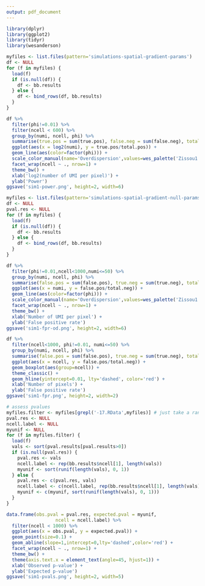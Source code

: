 ```yaml
---
output: pdf_document
---
```


```r
library(dplyr)
library(ggplot2)
library(tidyr)
library(wesanderson)
```

```r
myfiles <- list.files(pattern='simulations-spatial-gradient-params')
df <- NULL
for (f in myfiles) {
  load(f)
  if (is.null(df)) {
    df <- bb.results
  } else {
    df <- bind_rows(df, bb.results)
  }
}
```

```r
df %>%
  filter(phi!=0.01) %>%
  filter(ncell < 600) %>%
  group_by(numi, ncell, phi) %>%
  summarise(true.pos = sum(true.pos), false.neg = sum(false.neg), total.pos = sum(total.pos)) %>%
  ggplot(aes(x = log2(numi), y = true.pos/total.pos)) +
  geom_line(aes(color=factor(phi))) +
  scale_color_manual(name='Overdispersion',values=wes_palette('Zissou1',5,type='discrete')[c(1,2,4,5)]) +
  facet_wrap(ncell ~ ., nrow=1) +
  theme_bw() +
  xlab('log2(number of UMI per pixel)') +
  ylab('Power')
ggsave('sim1-power.png', height=2, width=6)
```


```r
myfiles <- list.files(pattern='simulations-spatial-gradient-null-params')
df <- NULL
pval.res <- NULL
for (f in myfiles) {
  load(f)
  if (is.null(df)) {
    df <- bb.results
  } else {
    df <- bind_rows(df, bb.results)
  }
}
```

```r
df %>%
  filter(phi!=0.01,ncell<1000,numi<=50) %>%
  group_by(numi, ncell, phi) %>%
  summarise(false.pos = sum(false.pos), true.neg = sum(true.neg), total.neg = sum(total.neg)) %>%
  ggplot(aes(x = numi, y = false.pos/total.neg)) +
  geom_line(aes(color=factor(phi))) +
  scale_color_manual(name='Overdispersion',values=wes_palette('Zissou1',5,type='discrete')[c(1,2,4,5)]) +
  facet_wrap(ncell ~ ., nrow=1) +
  theme_bw() +
  xlab('Number of UMI per pixel') +
  ylab('False positive rate')
ggsave('sim1-fpr-od.png', height=2, width=6)
```


```r
df %>%
  filter(ncell<1000, phi!=0.01, numi<=50) %>%
  group_by(numi, ncell, phi) %>%
  summarise(false.pos = sum(false.pos), true.neg = sum(true.neg), total.neg = sum(total.neg)) %>%
  ggplot(aes(x = ncell, y = false.pos/total.neg)) +
  geom_boxplot(aes(group=ncell)) +
  theme_classic() +
  geom_hline(yintercept=0.01, lty='dashed', color='red') +
  xlab('Number of pixels') +
  ylab('False positive rate')
ggsave('sim1-fpr.png', height=2, width=2)
```


```r
# assess pvalues
myfiles.filter <- myfiles[grepl('-17.RData',myfiles)] # just take a random one for each ncell
pval.res <- NULL
ncell.label <- NULL
myunif <- NULL
for (f in myfiles.filter) {
  load(f)
  vals <- sort(pval.results[pval.results>0])
  if (is.null(pval.res)) {
    pval.res <- vals
    ncell.label <- rep(bb.results$ncell[1], length(vals))
    myunif <- sort(runif(length(vals), 0, 1))
  } else {
    pval.res <- c(pval.res, vals)
    ncell.label <- c(ncell.label, rep(bb.results$ncell[1], length(vals)))
    myunif <- c(myunif, sort(runif(length(vals), 0, 1)))
  }
}
```

```r
data.frame(obs.pval = pval.res, expected.pval = myunif,
                  ncell = ncell.label) %>%
  filter(ncell < 1000) %>%
  ggplot(aes(x = obs.pval, y = expected.pval)) +
  geom_point(size=0.1) +
  geom_abline(slope=1,intercept=0,lty='dashed',color='red') +
  facet_wrap(ncell ~ ., nrow=1) +
  theme_bw() +
  theme(axis.text.x = element_text(angle=45, hjust=1)) +
  xlab('Observed p-value') +
  ylab('Expected p-value')
ggsave('sim1-pvals.png', height=2, width=5)
```



